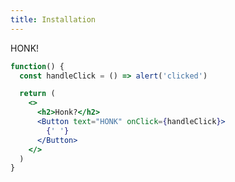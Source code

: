 ```yaml
---
title: Installation
---
```


HONK!

```jsx react-live
function() {
  const handleClick = () => alert('clicked')

  return (
    <>
      <h2>Honk?</h2>
      <Button text="HONK" onClick={handleClick}>
        {' '}
      </Button>
    </>
  )
}
```
